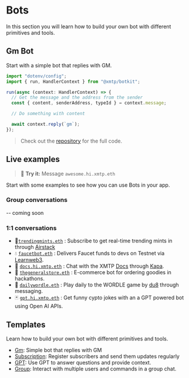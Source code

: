 # Bots

In this section you will learn how to build your own bot with different primitives and tools.

## Gm Bot

Start with a simple bot that replies with GM.

```jsx [src/index.ts]
import "dotenv/config";
import { run, HandlerContext } from "@xmtp/botkit";

run(async (context: HandlerContext) => {
  // Get the message and the address from the sender
  const { content, senderAddress, typeId } = context.message;

  // Do something with content

  await context.reply(`gm`);
});
```

> Check out the [repository](https://github.com/xmtp-labs/botkit/tree/main/examples/gm) for the full code.

## Live examples

> 💬 **Try it:** Message `awesome.hi.xmtp.eth`

Start with some examples to see how you can use Bots in your app.

### Group conversations

-- coming soon

### 1:1 conversations

- 🚀[`trendingmints.eth`](https://github.com/fabriguespe/trendingmints-bot) : Subscribe to get real-time trending mints in through [Airstack](https://www.airstack.xyz/)
- 💧 [`faucetbot.eth`](https://github.com/fabriguespe/faucet-bot) : Delivers Faucet funds to devs on Testnet via [Learnweb3](https://learnweb3.io/faucets/).
- 🤖 [`docs.hi.xmtp.eth`](https://github.com/fabriguespe/xmtp-docs-bot) : Chat with the XMTP [Docs](https://xmtp.org/docs/introduction) through [Kapa](https://kapa.ai).
- 🛒 [`thegeneralstore.eth`](https://github.com/fabriguespe/thegeneralstore-bot) : E-commerce bot for ordering goodies in hackathons.
- 📅 [`dailywordle.eth`](https://converse.xyz/dm/dailywordle.eth) : Play daily to the WORDLE game by [du8](https://warpcast.com/ds8/0x2d31015a) through messaging.
- 🃏 [`gpt.hi.xmtp.eth`](https://github.com/fabriguespe/crypto-joker) : Get funny cypto jokes with an a GPT powered bot using Open AI APIs.

## Templates

Learn how to build your own bot with different primitives and tools.

- [Gm](./gm/): Simple bot that replies with GM
- [Subscription](./subscription/): Register subscribers and send them updates regularly
- [GPT](./gpt/): Use GPT to answer questions and provide context.
- [Group](./group/): Interact with multiple users and commands in a group chat.

